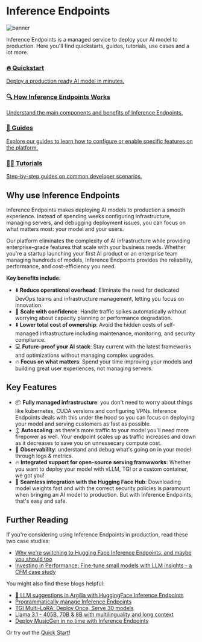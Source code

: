 # Inference Endpoints

![banner](https://raw.githubusercontent.com/huggingface/hf-endpoints-documentation/update/large-rewrite/assets/banner.png)

Inference Endpoints is a managed service to deploy your AI model to production.
Here you'll find quickstarts, guides, tutorials, use cases and a lot more.

<div class="grid grid-cols-1 md:grid-cols-2 gap-4">
  
  <a
    class="!no-underline pb-8 pr-4 block rounded-xl border border-gray-200 dark:border-gray-800 bg-gradient-to-br from-blue-50 to-white dark:from-blue-900/20 dark:to-gray-900/10 hover:shadow-xl transition-all leading-none flex flex-col h-full"
    href="./quick_start"
    >
    <h3 class="font-semibold text-gray-900 dark:text-white mb-1 leading-none pt-4 mt-0 pl-4">🔥 Quickstart</h3>
    <p class="text-sm text-gray-600 dark:text-gray-400 leading-snug pl-4 flex-grow">
      Deploy a production ready AI model in minutes.
    </p>
  </a>

  <a 
    class="!no-underline pb-8 pr-4 block rounded-xl border border-gray-200 dark:border-gray-800 bg-gradient-to-br from-indigo-50 to-white dark:from-indigo-900/20 dark:to-gray-900/10 hover:shadow-xl transition-all leading-none flex flex-col h-full"
    href="./about"
    >
    <h3 class="font-semibold text-gray-900 dark:text-white mb-1 leading-none pt-4 mt-0 pl-4">🔍 How Inference Endpoints Works</h3>
    <p class="text-sm text-gray-600 dark:text-gray-400 leading-snug pl-4 flex-grow">
      Understand the main components and benefits of Inference Endpoints.
    </p>
  </a>

  <a 
    class="!no-underline pb-8 pr-4 block rounded-xl border border-gray-200 dark:border-gray-800 bg-gradient-to-br from-red-50 to-white dark:from-red-900/20 dark:to-gray-900/10 hover:shadow-xl transition-all leading-none flex flex-col h-full"
    href="./guides/foundations"
    >
    <h3 class="font-semibold text-gray-900 dark:text-white mb-1 leading-none pt-4 mt-0 pl-4">📖 Guides</h3>
    <p class="text-sm text-gray-600 dark:text-gray-400 leading-snug pl-4 flex-grow">
      Explore our guides to learn how to configure or enable specific features on the platform.
    </p>
  </a>

  <a
    class="!no-underline pb-8 pr-4 block rounded-xl border border-gray-200 dark:border-gray-800 bg-gradient-to-br from-green-50 to-white dark:from-green-900/20 dark:to-gray-900/10 hover:shadow-xl transition-all leading-none flex flex-col h-full"
    href="./tutorials/chat_bot"
    >
    <h3 class="font-semibold text-gray-900 dark:text-white mb-1 leading-none pt-4 mt-0 pl-4">🧑‍💻 Tutorials</h3>
    <p class="text-sm text-gray-600 dark:text-gray-400 leading-snug pl-4 flex-grow">
      Step-by-step guides on common developer scenarios.
    </p>
  </a>
</div>

## Why use Inference Endpoints

Inference Endpoints makes deploying AI models to production a smooth experience. Instead of spending weeks configuring infrastructure, managing servers, and debugging deployment issues, you can focus on what matters most: your model and your users.

Our platform eliminates the complexity of AI infrastructure while providing enterprise-grade features that scale with your business needs. Whether you're a startup launching your first AI product or an enterprise team managing hundreds of models, Inference Endpoints provides the reliability, performance, and cost-efficiency you need.

**Key benefits include:**
- ⬇️ **Reduce operational overhead**: Eliminate the need for dedicated DevOps teams and infrastructure management, letting you focus on innovation.
- 🚀 **Scale with confidence**: Handle traffic spikes automatically without worrying about capacity planning or performance degradation.
- ⬇️ **Lower total cost of ownership**: Avoid the hidden costs of self-managed infrastructure including maintenance, monitoring, and security compliance.
- 💻  **Future-proof your AI stack**: Stay current with the latest frameworks and optimizations without managing complex upgrades.
- 🔥 **Focus on what matters**: Spend your time improving your models and building great user experiences, not managing servers.

## Key Features 
- 📦 **Fully managed infrastructure**: you don't need to worry about things like kubernetes, CUDA versions and configuring VPNs. Inference Endpoints deals with this under the hood so you can focus on deploying your model and serving customers as fast as possible.
- ↕️ **Autoscaling**: as there's more traffic to your model you'll need more firepower as well. Your endpoint scales up as traffic increases and down as it decreases to save you on unnessecary compute cost. 
- 👀 **Observability**: understand and debug what's going on in your model through logs & metrics.
- 🔥 **Integrated support for open-source serving framwworks**: Whether you want to deploy your model with vLLM, TGI or a custom container, we got you!
- 🤗 **Seamless integration with the Hugging Face Hub**: Downloading model weights fast and with the correct security policies is paramount when bringing an AI model to production. But with Inference Endpoints, that's easy and safe.


## Further Reading

If you're considering using Inference Endpoints in production, read these two case studies:
- [Why we're switching to Hugging Face Inference Endpoints, and maybe you should too](https://huggingface.co/blog/mantis-case-study)
- [Investing in Performance: Fine-tune small models with LLM insights - a CFM case study](https://huggingface.co/blog/cfm-case-study)

You might also find these blogs helpful:
- [🤗 LLM suggestions in Argilla with HuggingFace Inference Endpoints](https://huggingface.co/blog/alvarobartt/argilla-suggestions-via-inference-endpoints)
- [Programmatically manage Inference Endpoints](https://www.philschmid.de/inference-endpoints-iac)
- [TGI Multi-LoRA: Deploy Once, Serve 30 models](https://huggingface.co/blog/multi-lora-serving)
- [Llama 3.1 - 405B, 70B & 8B with multilinguality and long context](https://huggingface.co/blog/llama31#hugging-face-inference-endpoints)
- [Deploy MusicGen in no time with Inference Endpoints](https://huggingface.co/blog/run-musicgen-as-an-api)

Or try out the [Quick Start](./quick_start)!

